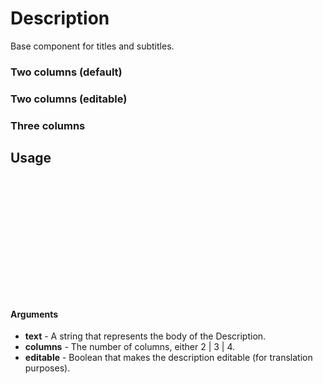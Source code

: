 
<Meta of={Description} title="Description" />

# Description

Base component for titles and subtitles.

### Two columns (default)

<Canvas of={Description.TwoColumns} />

### Two columns (editable)

<Canvas of={Description.TwoColumnsEditable} />

### Three columns 

<Canvas of={Description.ThreeColumns} />

## Usage

```ts
import {Description} from "gf-components";

const Example = () => {
  return (
    <Description
      text={text}
      columns={columns}
      editable={editable}
    />
  );
};

export default Example;
```

#### Arguments
- **text** - A string that represents the body of the Description.
- **columns** - The number of columns, either 2 | 3 | 4.
- **editable** - Boolean that makes the description editable (for translation purposes).